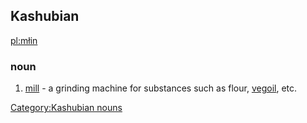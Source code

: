 ==Kashubian==
[[pl:młin]]
[[Category:Kashubian nouns]]
===noun===
#[[mill]] - a grinding machine for substances such as flour, [[w:vegoil|vegoil]], etc.